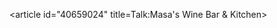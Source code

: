 <article id="40659024" title=Talk:Masa's Wine Bar & Kitchen>
	<talkpage id="40659024" title="Talk:Masa's Wine Bar & Kitchen">
{{WikiProject Food and drink |class=Start}}
{{WikiProject Companies |class=Start}}
{{WikiProject California |importance=Low |class=Start |imageneeded=y |in=San Francisco, California |sfba=y |sfba-importance=Mid}}
	</talkpage>
</article>
